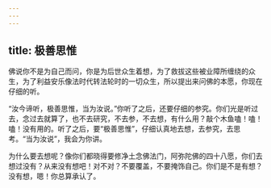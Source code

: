 ```yaml
---
---
---
```

title: 极善思惟
---




佛说你不是为自己而问，你是为后世众生着想，为了救拔这些被业障所缠绕的众生，为了利益安乐像法时代转法轮时的一切众生，所以提出来问佛的本愿，你现在仔细的听。

“汝今谛听，极善思惟，当为汝说。”你听了之后，还要仔细的参究。你们光是听过去，念过去就算了，也不去研究，不去参，不去想，有什么用？敲个木鱼嗑！嗑！嗑！没有用的。听了之后，要“极善思惟”，仔细认真地去想，去参究，去思考。“当为汝说”，我会为你讲。

为什么要去想呢？像你们都晓得要修净土念佛法门，阿弥陀佛的四十八愿，你们去想过没有？从来没有想吧！对不对？不要覆盖，不要掩饰自己。你们是不是有想？没有想，嗯！你总算承认了。